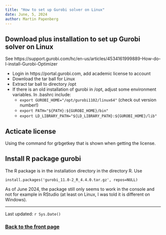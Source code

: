 ```yaml
---
title: "How to set up Gurobi solver on Linux"
date: June, 5, 2024
author: Martin Papenberg
---
```


## Download plus installation to set up Gurobi solver on Linux

See https://support.gurobi.com/hc/en-us/articles/4534161999889-How-do-I-install-Gurobi-Optimizer

- Login in https://portal.gurobi.com, add academic license to account
- Download the tar ball for Linux
- Extract tar ball to directory /opt
- If there is an old installation of gurobi in /opt, adjust some environment variables. In .bashrc include:
  * `export GUROBI_HOME="/opt/gurobi1102/linux64"` (check out version number!)
  * `export PATH="${PATH}:${GUROBI_HOME}/bin"`
  * `export LD_LIBRARY_PATH="${LD_LIBRARY_PATH}:${GUROBI_HOME}/lib"`


## Acticate license

Using the command for grbgetkey that is shown when getting the license.

## Install R package gurobi

The R package is in the installation directory in the directory R. Use

`install.packages('gurobi_11.0-2_R_4.4.0.tar.gz', repos=NULL)` 

As of June 2024, the package still only seems to work in the console and not for 
example in RStudio (at least on Linux, I was told it is different on Windows).

---

Last updated: `r Sys.Date()`

### <a href="index.html">Back to the front page</a>

&nbsp;
